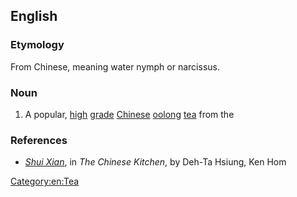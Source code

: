 {{also|shuǐxiàn}}

==English==

===Etymology===
From Chinese, meaning water nymph or narcissus.

===Noun===
{{en-noun|-|head=Shui Xian}}

# A popular, [[high]] [[grade]] [[Chinese]] [[oolong]] [[tea]] from the {{w|Wuyi Mountains}}

===References===
* ''[http://books.google.com/books?id=fsJvn_9qctwC&pg=PA227&dq=%22shui+xian%22&lr=&ei=W6zcSpq4BpiSlQSM67CaAQ#v=onepage&q=%22shui%20xian%22&f=false Shui Xian]'', in ''The Chinese Kitchen'', by Deh-Ta Hsiung, Ken Hom

[[Category:en:Tea]]